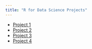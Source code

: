```yaml
---
title: "R for Data Science Projects"
---
```


* [Project 1]()
* [Project 2]()
* [Project 3]()
* [Project 4]()
